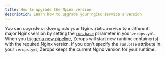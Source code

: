 ```yaml
---
title: How to upgrade the Nginx version
description: Learn how to upgrade your nginx service's version
---
```


You can upgrade or downgrade your Nginx static service to a different major Nginx version by setting the <a href="/nginx/how-to/build-pipeline#base-1">`run.base`</a> parameter in your `zerops.yml`. When you [trigger a new pipeline](/nginx/how-to/trigger-pipeline), Zerops will start new runtime container(s) with the required Nginx version. If you don't specify the `run.base` attribute in your `zerops.yml`, Zerops keeps the current Nginx version for your runtime.
